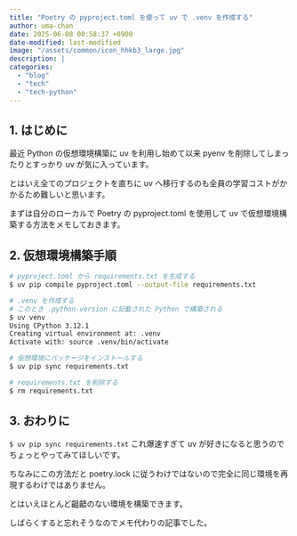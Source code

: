 ```yaml
---
title: "Poetry の pyproject.toml を使って uv で .venv を作成する"
author: uma-chan
date: 2025-06-08 00:58:37 +0900
date-modified: last-modified
image: "/assets/common/icon_hhkb3_large.jpg"
description: |
categories:
  - "blog"
  - "tech"
  - "tech-python"
---
```


## 1. はじめに

最近 Python の仮想環境構築に uv を利用し始めて以来 pyenv を削除してしまったりとすっかり uv が気に入っています。

とはいえ全てのプロジェクトを直ちに uv へ移行するのも全員の学習コストがかかるため難しいと思います。

まずは自分のローカルで Poetry の pyproject.toml を使用して uv で仮想環境構築する方法をメモしておきます。

## 2. 仮想環境構築手順

```.sh
# pyproject.toml から requirements.txt を生成する
$ uv pip compile pyproject.toml --output-file requirements.txt

# .venv を作成する
# このとき .python-version に記載された Python で構築される
$ uv venv
Using CPython 3.12.1
Creating virtual environment at: .venv
Activate with: source .venv/bin/activate

# 仮想環境にパッケージをインストールする
$ uv pip sync requirements.txt

# requirements.txt を削除する
$ rm requirements.txt
```

## 3. おわりに

`$ uv pip sync requirements.txt` これ爆速すぎて uv が好きになると思うのでちょっとやってみてほしいです。

ちなみにこの方法だと poetry.lock に従うわけではないので完全に同じ環境を再現するわけではありません。

とはいえほとんど齟齬のない環境を構築できます。

しばらくすると忘れそうなのでメモ代わりの記事でした。
